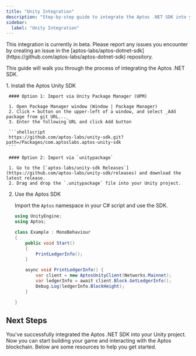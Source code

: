 ```yaml
---
title: "Unity Integration"
description: "Step-by-step guide to integrate the Aptos .NET SDK into your Unity game development projects"
sidebar:
  label: "Unity Integration"
---
```



<Aside type="caution" emoji="❗">
  This integration is currently in beta. Please report any issues you encounter
  by creating an issue in the
  [aptos-labs/aptos-dotnet-sdk](https://github.com/aptos-labs/aptos-dotnet-sdk)
  repository.
</Aside>

This guide will walk you through the process of integrating the Aptos .NET SDK.

<Steps>
  1. Install the Aptos Unity SDK

     #### Option 1: Import via Unity Package Manager (UPM)

     1. Open Package Manager window (Window | Package Manager)
     2. Click + button on the upper-left of a window, and select _Add package from git URL..._
     3. Enter the following URL and click Add button

     ```shellscript
     https://github.com/aptos-labs/unity-sdk.git?path=/Packages/com.aptoslabs.aptos-unity-sdk
     ```

     #### Option 2: Import via `unitypackage`

     1. Go to the [`aptos-labs/unity-sdk Releases`](https://github.com/aptos-labs/unity-sdk/releases) and download the latest release.
     2. Drag and drop the `.unitypackage` file into your Unity project.

  2. Use the Aptos SDK

     Import the `Aptos` namespace in your C# script and use the SDK.

     ```csharp {2-2,8-8,11-15}
     using UnityEngine;
     using Aptos;

     class Example : MonoBehaviour
     {
         public void Start()
         {
             PrintLedgerInfo();
         }

         async void PrintLedgerInfo() {
             var client = new AptosUnityClient(Networks.Mainnet);
             var ledgerInfo = await client.Block.GetLedgerInfo();
             Debug.Log(ledgerInfo.BlockHeight);
         }

     }
     ```
</Steps>

## Next Steps

You've successfully integrated the Aptos .NET SDK into your Unity project. Now
you can start building your game and interacting with the Aptos blockchain. Below
are some resources to help you get started.

<CardGrid>
  <LinkCard href="/build/sdks/dotnet-sdk/getting-started" title="Getting Started" description="Begin developing using the Aptos .NET SDK." />

  <LinkCard href="/build/sdks/unity-sdk" title="Unity SDK" description="Overview of the Unity SDK." />

  <LinkCard href="https://github.com/aptos-labs/aptos-unity-starter" title="Aptos Wallet Starter" description="Example Unity project with an integration of the Aptos Unity SDK." target="_blank" />
</CardGrid>
